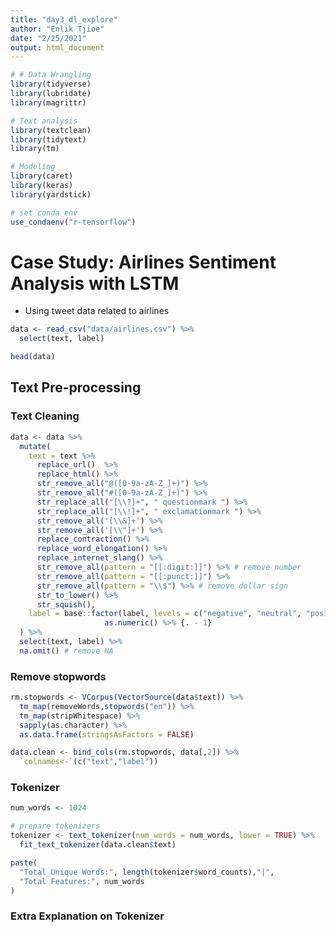 ```yaml
---
title: "day3_dl_explore"
author: "Enlik Tjioe"
date: "2/25/2021"
output: html_document
---
```


```r
# # Data Wrangling
library(tidyverse) 
library(lubridate)
library(magrittr)

# Text analysis
library(textclean)
library(tidytext)
library(tm)

# Modeling
library(caret)
library(keras)
library(yardstick)

# set conda env
use_condaenv("r-tensorflow")
```

# Case Study: Airlines Sentiment Analysis with LSTM

- Using tweet data related to airlines
```r
data <- read_csv("data/airlines.csv") %>% 
  select(text, label)

head(data)
```

## Text Pre-processing
### Text Cleaning

```r
data <- data %>%
  mutate(
    text = text %>%
      replace_url()  %>% 
      replace_html() %>% 
      str_remove_all("@([0-9a-zA-Z_]+)") %>% 
      str_remove_all("#([0-9a-zA-Z_]+)") %>% 
      str_replace_all("[\\?]+", " questionmark ") %>% 
      str_replace_all("[\\!]+", " exclamationmark ") %>% 
      str_remove_all('[\\&]+') %>% 
      str_remove_all('[\\"]+') %>% 
      replace_contraction() %>%
      replace_word_elongation() %>% 
      replace_internet_slang() %>% 
      str_remove_all(pattern = "[[:digit:]]") %>% # remove number
      str_remove_all(pattern = "[[:punct:]]") %>% 
      str_remove_all(pattern = "\\$") %>% # remove dollar sign
      str_to_lower() %>% 
      str_squish(), 
    label = base::factor(label, levels = c("negative", "neutral", "positive")) %>% 
                     as.numeric() %>% {. - 1}
  ) %>% 
  select(text, label) %>% 
  na.omit() # remove NA
```

### Remove stopwords

```r
rm.stopwords <- VCorpus(VectorSource(data$text)) %>%
  tm_map(removeWords,stopwords("en")) %>%
  tm_map(stripWhitespace) %>% 
  sapply(as.character) %>%
  as.data.frame(stringsAsFactors = FALSE)

data.clean <- bind_cols(rm.stopwords, data[,2]) %>%
  `colnames<-`(c("text","label"))
```

### Tokenizer
```r
num_words <- 1024 

# prepare tokenizers
tokenizer <- text_tokenizer(num_words = num_words, lower = TRUE) %>% 
  fit_text_tokenizer(data.clean$text)

paste(
  "Total Unique Words:", length(tokenizer$word_counts),"|",
  "Total Features:", num_words
)
```

### Extra Explanation on Tokenizer

```r

```

